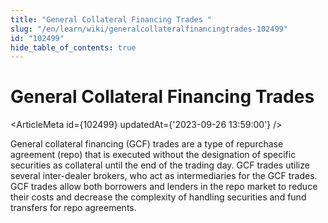 ```yaml
---
title: "General Collateral Financing Trades "
slug: "/en/learn/wiki/generalcollateralfinancingtrades-102499"
id: "102499"
hide_table_of_contents: true
---
```



# General Collateral Financing Trades 

<ArticleMeta id={102499} updatedAt={'2023-09-26 13:59:00'} />
<div className='border-solid border-b border-t-0 my-4 border-[var(--ifm-color-gray-300)]' />

General collateral financing (GCF) trades are a type of repurchase agreement (repo) that is executed without the designation of specific securities as collateral until the end of the trading day. GCF trades utilize several inter-dealer brokers, who act as intermediaries for the GCF trades. GCF trades allow both borrowers and lenders in the repo market to reduce their costs and decrease the complexity of handling securities and fund transfers for repo agreements.
